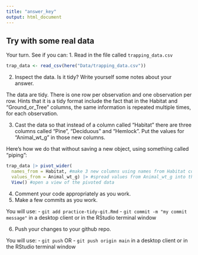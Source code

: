 ```yaml
---
title: "answer_key"
output: html_document
---
```


## Try with some real data
Your turn. See if you can:
1. Read in the file called `trapping_data.csv` 

```r
trap_data <- read_csv(here("Data/trapping_data.csv"))
```

2. Inspect the data. Is it tidy? Write yourself some notes about your answer.

The data are tidy. There is one row per observation and one observation per row. Hints that it is a tidy format include the fact that in the Habitat and "Ground_or_Tree" columns, the same information is repeated multiple times, for each observation.


3. Cast the data so that instead of a column called "Habitat" there are three columns called "Pine", "Deciduous" and "Hemlock". Put the values for "Animal_wt_g" in those new columns.

Here's how we do that without saving a new object, using something called "piping":

```r
trap_data |> pivot_wider(
  names_from = Habitat, #make 3 new columns using names from Habitat column
  values_from = Animal_wt_g) |> #spread values from Animal_wt_g into the 3 new columns
  View() #open a view of the pivoted data
```

4. Comment your code appropriately as you work.
5. Make a few commits as you work.

You will use:
- `git add practice-tidy-git.Rmd`
- `git commit -m "my commit message" `
in a desktop client or in the RStudio terminal window

6. Push your changes to your github repo.

You will use:
- `git push` OR
- `git push origin main`
 in a desktop client or in the RStudio terminal window
